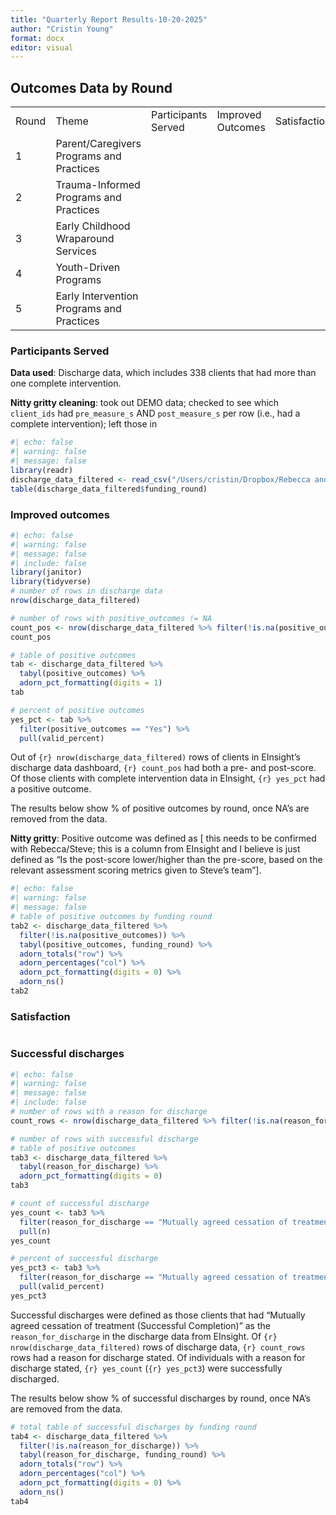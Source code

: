 ```yaml
---
title: "Quarterly Report Results-10-20-2025"
author: "Cristin Young"
format: docx
editor: visual
---
```


## Outcomes Data by Round

|  |  |  |  |  |  |  |
|----|----|----|----|----|----|----|
| Round | Theme | Participants Served | Improved Outcomes | Satisfaction | Successful Discharges | Quote |
| 1  | Parent/Caregivers Programs and Practices   |   |   |   |   |   |
| 2  | Trauma-Informed Programs and Practices   |   |   |   |   |   |
| 3  | Early Childhood Wraparound Services   |   |   |   |   |   |
| 4  | Youth-Driven Programs   |   |   |   |   |   |
| 5  | Early Intervention Programs and Practices   |   |   |   |   |   |

### Participants Served

**Data used**: Discharge data, which includes 338 clients that had more than one complete intervention.

**Nitty gritty cleaning**: took out DEMO data; checked to see which `client_ids` had `pre_measure_s` AND `post_measure_s` per row (i.e., had a complete intervention); left those in

```r
#| echo: false
#| warning: false
#| message: false
library(readr)
discharge_data_filtered <- read_csv("/Users/cristin/Dropbox/Rebecca and Tristan and Cristin/EInsight Data/discharge_data_clean.csv")
table(discharge_data_filtered$funding_round)
```

### Improved outcomes

```r
#| echo: false
#| warning: false
#| message: false
#| include: false
library(janitor)
library(tidyverse)
# number of rows in discharge data 
nrow(discharge_data_filtered)

# number of rows with positive_outcomes != NA
count_pos <- nrow(discharge_data_filtered %>% filter(!is.na(positive_outcomes)))
count_pos

# table of positive outcomes 
tab <- discharge_data_filtered %>%
  tabyl(positive_outcomes) %>%               
  adorn_pct_formatting(digits = 1)
tab

# percent of positive outcomes
yes_pct <- tab %>%
  filter(positive_outcomes == "Yes") %>%
  pull(valid_percent)
```

Out of `{r} nrow(discharge_data_filtered)` rows of clients in EInsight's discharge data dashboard, `{r} count_pos` had both a pre- and post-score. Of those clients with complete intervention data in EInsight, `{r} yes_pct` had a positive outcome.

The results below show % of positive outcomes by round, once NA's are removed from the data.

**Nitty gritty**: Positive outcome was defined as \[ this needs to be confirmed with Rebecca/Steve; this is a column from EInsight and I believe is just defined as "Is the post-score lower/higher than the pre-score, based on the relevant assessment scoring metrics given to Steve's team"\].

```r
#| echo: false
#| warning: false
#| message: false
# table of positive outcomes by funding round
tab2 <- discharge_data_filtered %>% 
  filter(!is.na(positive_outcomes)) %>% 
  tabyl(positive_outcomes, funding_round) %>% 
  adorn_totals("row") %>% 
  adorn_percentages("col") %>%
  adorn_pct_formatting(digits = 0) %>%
  adorn_ns() 
tab2
```

### Satisfaction

```r

```

### Successful discharges

```r
#| echo: false
#| warning: false
#| message: false
#| include: false
# number of rows with a reason for discharge
count_rows <- nrow(discharge_data_filtered %>% filter(!is.na(reason_for_discharge)))

# number of rows with successful discharge
# table of positive outcomes 
tab3 <- discharge_data_filtered %>%
  tabyl(reason_for_discharge) %>%               
  adorn_pct_formatting(digits = 0)
tab3

# count of successful discharge
yes_count <- tab3 %>%
  filter(reason_for_discharge == "Mutually agreed cessation of treatment (Successful Completion)") %>%
  pull(n)
yes_count

# percent of successful discharge
yes_pct3 <- tab3 %>%
  filter(reason_for_discharge == "Mutually agreed cessation of treatment (Successful Completion)") %>%
  pull(valid_percent)
yes_pct3
```

Successful discharges were defined as those clients that had "Mutually agreed cessation of treatment (Successful Completion)" as the `reason_for_discharge` in the discharge data from EInsight. Of `{r} nrow(discharge_data_filtered)` rows of discharge data, `{r} count_rows` rows had a reason for discharge stated. Of individuals with a reason for discharge stated, `{r} yes_count` (`{r} yes_pct3`) were successfully discharged.

The results below show % of successful discharges by round, once NA's are removed from the data.

```r
# total table of successful discharges by funding round
tab4 <- discharge_data_filtered %>% 
  filter(!is.na(reason_for_discharge)) %>% 
  tabyl(reason_for_discharge, funding_round) %>% 
  adorn_totals("row") %>% 
  adorn_percentages("col") %>%
  adorn_pct_formatting(digits = 0) %>%
  adorn_ns() 
tab4
```
